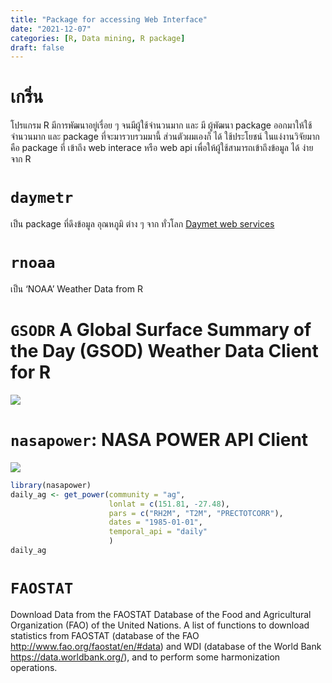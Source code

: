 ```yaml
---
title: "Package for accessing Web Interface"
date: "2021-12-07"
categories: [R, Data mining, R package]
draft: false
---
```


# เกริ่น

โปรแกรม R มีการพัฒนาอยู่เรื่อย ๆ จนมีผู้ใช้จำนวนมาก และ มี ผู้พัฒนา package ออกมาให้ใช้ จำนวนมาก และ package ที่จะมารวบรวมมานี้ ส่วนตัวผมเองก็ ได้ ใช้ประโยชน์ ในแง่งานวิจัยมาก คือ package ที่ เข้าถึง web interace หรือ web api เพื่อให้ผู้ใช้สามารถเข้าถึงข้อมูล ได้ ง่าย จาก R

# `daymetr`

เป็น package ที่ดึงข้อมูล อุณหภูมิ ต่าง ๆ จาก ทั่วโลก [Daymet web services](https://daymet.ornl.gov/)

# `rnoaa`

เป็น 'NOAA' Weather Data from R

# `GSODR` A Global Surface Summary of the Day (GSOD) Weather Data Client for R

![](https://github.com/ropensci/GSODR/raw/main/man/figures/logo.png)

# `nasapower`: NASA POWER API Client

![](https://github.com/ropensci/nasapower/raw/main/man/figures/logo.png)

```r
library(nasapower)
daily_ag <- get_power(community = "ag",
                      lonlat = c(151.81, -27.48),
                      pars = c("RH2M", "T2M", "PRECTOTCORR"),
                      dates = "1985-01-01",
                      temporal_api = "daily"
                      )
daily_ag
```

# `FAOSTAT`

Download Data from the FAOSTAT Database of the Food and Agricultural Organization (FAO) of the United Nations. A list of functions to download statistics from FAOSTAT (database of the FAO <http://www.fao.org/faostat/en/#data>) and WDI (database of the World Bank <https://data.worldbank.org/>), and to perform some harmonization operations.
